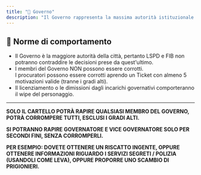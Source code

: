 ```yaml
---
title: "🏦 Governo"
description: "Il Governo rappresenta la massima autorità istituzionale della città e le sue decisioni devono essere rispettate da tutte le altre entità statali."
---
```


## 💼 Norme di comportamento

- Il Governo è la maggiore autorità della città, pertanto LSPD e FIB non potranno contraddire le decisioni prese da quest'ultimo.
- I membri del Governo NON possono essere corrotti. \
  I procuratori possono essere corrotti aprendo un Ticket con almeno 5 motivazioni valide (tranne i gradi alti).
- Il licenziamento o le dimissioni dagli incarichi governativi comporteranno il wipe del personaggio.

---

**SOLO IL CARTELLO POTRÀ RAPIRE QUALSIASI MEMBRO DEL GOVERNO, POTRÀ CORROMPERE TUTTI, ESCLUSI I GRADI ALTI.**&#x20;

**SI POTRANNO RAPIRE GOVERNATORE E VICE GOVERNATORE SOLO PER SECONDI FINI, SENZA CORROMPERLI.**&#x20;

**PER ESEMPIO: DOVETE OTTENERE UN RISCATTO INGENTE, OPPURE OTTENERE INFORMAZIONI RIGUARDO I SERVIZI SEGRETI / POLIZIA (USANDOLI COME LEVA), OPPURE PROPORRE UNO SCAMBIO DI PRIGIONIERI.**
